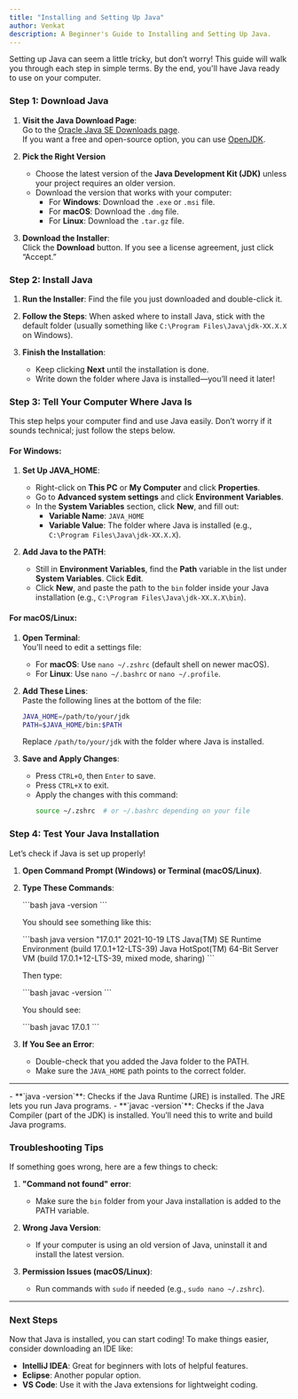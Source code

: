 ```yaml
---
title: "Installing and Setting Up Java"
author: Venkat
description: A Beginner's Guide to Installing and Setting Up Java.
---
```


Setting up Java can seem a little tricky, but don’t worry! This guide will walk you through each step in simple terms. By the end, you'll have Java ready to use on your computer.

### Step 1: Download Java

1. **Visit the Java Download Page**:  
   Go to the [Oracle Java SE Downloads page](https://www.oracle.com/java/technologies/javase-downloads.html).  
   If you want a free and open-source option, you can use [OpenJDK](https://openjdk.org).

2. **Pick the Right Version**

    - Choose the latest version of the **Java Development Kit (JDK)** unless your project requires an older version.
    - Download the version that works with your computer:
        - For **Windows**: Download the `.exe` or `.msi` file.
        - For **macOS**: Download the `.dmg` file.
        - For **Linux**: Download the `.tar.gz` file.

3. **Download the Installer**:  
   Click the **Download** button. If you see a license agreement, just click “Accept.”

### Step 2: Install Java

1. **Run the Installer**: Find the file you just downloaded and double-click it.

2. **Follow the Steps**: When asked where to install Java, stick with the default folder (usually something like `C:\Program Files\Java\jdk-XX.X.X` on Windows).

3. **Finish the Installation**:
    - Keep clicking **Next** until the installation is done.
    - Write down the folder where Java is installed—you’ll need it later!

### **Step 3: Tell Your Computer Where Java Is**

This step helps your computer find and use Java easily. Don’t worry if it sounds technical; just follow the steps below.

#### **For Windows**:

1. **Set Up JAVA_HOME**:

    - Right-click on **This PC** or **My Computer** and click **Properties**.
    - Go to **Advanced system settings** and click **Environment Variables**.
    - In the **System Variables** section, click **New**, and fill out:
        - **Variable Name**: `JAVA_HOME`
        - **Variable Value**: The folder where Java is installed (e.g., `C:\Program Files\Java\jdk-XX.X.X`).

2. **Add Java to the PATH**:
    - Still in **Environment Variables**, find the **Path** variable in the list under **System Variables**. Click **Edit**.
    - Click **New**, and paste the path to the `bin` folder inside your Java installation (e.g., `C:\Program Files\Java\jdk-XX.X.X\bin`).

#### **For macOS/Linux**:

1. **Open Terminal**:  
   You’ll need to edit a settings file:

    - For **macOS**: Use `nano ~/.zshrc` (default shell on newer macOS).
    - For **Linux**: Use `nano ~/.bashrc` or `nano ~/.profile`.

2. **Add These Lines**:  
   Paste the following lines at the bottom of the file:

    ```bash
    JAVA_HOME=/path/to/your/jdk
    PATH=$JAVA_HOME/bin:$PATH
    ```

    Replace `/path/to/your/jdk` with the folder where Java is installed.

3. **Save and Apply Changes**:
    - Press `CTRL+O`, then `Enter` to save.
    - Press `CTRL+X` to exit.
    - Apply the changes with this command:
        ```bash
        source ~/.zshrc  # or ~/.bashrc depending on your file
        ```

### **Step 4: Test Your Java Installation**

Let’s check if Java is set up properly!

1. **Open Command Prompt (Windows) or Terminal (macOS/Linux)**.

2. **Type These Commands**:

    <CodeBlock>
    ```bash
    java -version
    ```
    </CodeBlock>

    You should see something like this:

    <CodeBlock>
    ```bash
    java version "17.0.1" 2021-10-19 LTS
    Java(TM) SE Runtime Environment (build 17.0.1+12-LTS-39)
    Java HotSpot(TM) 64-Bit Server VM (build 17.0.1+12-LTS-39, mixed mode, sharing)
    ```
    </CodeBlock>

    Then type:

    <CodeBlock>
    ```bash
    javac -version
    ```
    </CodeBlock>

    You should see:

    <CodeBlock>
    ```bash
    javac 17.0.1
    ```
    </CodeBlock>

3. **If You See an Error**:
    - Double-check that you added the Java folder to the PATH.
    - Make sure the `JAVA_HOME` path points to the correct folder.

---

<Info title="What Do These Commands Mean?">
    - **`java -version`**: Checks if the Java Runtime (JRE) is installed. The
    JRE lets you run Java programs. - **`javac -version`**: Checks if the Java
    Compiler (part of the JDK) is installed. You’ll need this to write and build
    Java programs.
</Info>

### **Troubleshooting Tips**

If something goes wrong, here are a few things to check:

1. **"Command not found" error**:

    - Make sure the `bin` folder from your Java installation is added to the PATH variable.

2. **Wrong Java Version**:

    - If your computer is using an old version of Java, uninstall it and install the latest version.

3. **Permission Issues (macOS/Linux)**:
    - Run commands with `sudo` if needed (e.g., `sudo nano ~/.zshrc`).

---

### **Next Steps**

Now that Java is installed, you can start coding! To make things easier, consider downloading an IDE like:

-   **IntelliJ IDEA**: Great for beginners with lots of helpful features.
-   **Eclipse**: Another popular option.
-   **VS Code**: Use it with the Java extensions for lightweight coding.
